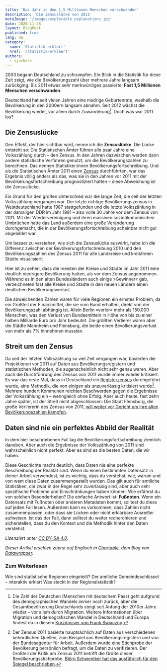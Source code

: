 ```yaml
---
title: 'Das Jahr in dem 1.5 Millionen Menschen verschwanden'
description: 'Die Zensuslücke von 2011'
metaImage: '/images/explorable_explanations.jpg'
date: 2020-11-28
layout: BlogPost
published: true
lang: de
category:
  name: 'Statistik erklärt'
  href: '/statistik-erklaert'
authors:
  - sjockers
---
```



2003 begann Deutschland zu schrumpfen. Ein Blick in die Statistik für diese Zeit zeigt, wie die Bevölkerungszahl über mehrere Jahre langsam zurückging. Bis 2011 etwas sehr merkwürdiges passierte: **Fast 1,5 Millionen Menschen verschwanden.**

<DatawrapperChart
  title="Die Zensus-Lücke"
  src="https://datawrapper.dwcdn.net/zWzI9/"
/>

Deutschland hat seit vielen Jahren eine niedrige Geburtenrate, weshalb die Bevölkerung in den 2000ern langsam abnahm. Seit 2012 wächst die Bevölkerung wieder, vor allem durch Zuwanderung[^1]. Doch was war 2011 los?

## Die Zensuslücke

Den Effekt, der hier sichtbar wird, nenne ich die **Zensuslücke**. Die Lücke entsteht so: Die Statistischen Ämter führen alle paar Jahre eine Volkszählung durch – den Zensus. In den Jahren dazwischen werden dann andere statistische Verfahren genutzt, um die Bevölkerungszahlen zu berechnen. Das nennen Statistiker:innen Bevölkerungsfortschreibung. Und als die Statistischen Ämter 2011 einen [Zensus](https://www.zensus2011.de/EN/) durchführten, war das Ergebnis völlig anders als das, was sie in den Jahren vor 2011 mit der Bevölkerungsfortschreibung prognostiziert hatten – diese Abweichung ist die Zensuslücke.

Ein Grund für den großen Unterschied war die lange Zeit, die seit der letzten Volkszählung vergangen war. Der letzte richtige Bevölkerungszensus in Westdeutschland hatte 1987 stattgefunden und die letzte Volkszählung in der damaligen DDR im Jahr 1981 – also volle 30 Jahre vor dem Zensus von 2011. Mit der Wiedervereinigung und ihren massiven sozioökonomischen Umbrüchen hatte das Land außerdem eine große Veränderung durchgemacht, die in der Bevölkerungsfortschreibung scheinbar nicht gut abgebildet war.

Um besser zu verstehen, wie sich die Zensuslücke auswirkt, habe ich die Differenz zwischen der Bevölkerungsfortschreibung 2010 und den Bevölkerungszahlen des Zensus 2011 für alle Landkreise und kreisfreien Städte visualisiert:

<DatawrapperChart
  title="Die Gewinner und Verlierer des Zensus 2011"
  src="https://datawrapper.dwcdn.net/PORrr/"
/>

Hier ist zu sehen, dass die meisten der Kreise und Städte im Jahr 2011 eine deutlich niedrigere Bevölkerung hatten, als vor dem Zensus angenommen. Während es in den alten Bundesländern auch einige »Gewinner« gab, verzeichneten fast alle Kreise und Städte in den neuen Ländern einen deutlichen Bevölkerungsverlust.

Die abweichenden Zahlen waren für viele Regionen ein ernstes Problem, da ein Großteil der Finanzmittel, die sie vom Bund erhalten, direkt von der Bevölkerungszahl abhängig ist. Allein Berlin »verlor« mehr als 150.000 Menschen, was den Verlust von Bundesmitteln in Höhe von bis zu einer halben Milliarde Euro pro Jahr bedeutet. Die größten Verlierer waren aber die Städte Mannheim und Flensburg, die beide einen Bevölkerungsverlust von mehr als 7% hinnehmen mussten.

## Streit um den Zensus

Da seit der letzten Volkszählung so viel Zeit vergangen war, basierten die Projektionen vor 2011 auf Daten aus Bevölkerungsregistern und statistischen Methoden, die augenscheinlich nicht sehr genau waren. Aber auch die Durchführung des Zensus von 2011 wurde immer wieder kritisiert. Es war das erste Mal, dass in Deutschland ein [Registerzensus](https://ec.europa.eu/eurostat/cros/content/register-based-census_en) durchgeführt wurde, eine Methodik, die von einigen als unzuverlässig kritisiert wurde[^2]. Mehrere hundert Kommunen reichten Beschwerden gegen die Ergebnisse der Volkszählung ein – wenngleich ohne Erfolg. Aber auch heute, fast zehn Jahre später, ist der Streit nicht abgeschlossen: Die Stadt Flensburg, die große Verliererin des Zensus von 2011, [will weiter vor Gericht um ihre alten Bevölkerungszahlen kämpfen](https://www.sueddeutsche.de/panorama/justiz-schleswig-streit-um-zensus-2011-flensburg-will-in-naechste-instanz-dpa.urn-newsml-dpa-com-20090101-200114-99-472458).

## Daten sind nie ein perfektes Abbild der Realität

In dem hier beschriebenen Fall lag die Bevölkerungsfortschreibung ziemlich daneben. Aber auch die Ergebnisse der Volkszählung von 2011 sind wahrscheinlich nicht perfekt. Aber es sind es die besten Daten, die wir haben.

Diese Geschichte macht deutlich, dass Daten nie eine perfekte Beschreibung der Realität sind. Wenn du einen bestimmten Datensatz in deiner Arbeit verwendest, ist es wichtig, dass du verstehst, wie, warum und von wem diese Daten zusammengestellt wurden. Das gilt auch für amtliche Statistiken, die zwar in der Regel sehr zuverlässig sind, aber auch sehr spezifische Probleme und Einschränkungen haben können. Wie erfährst du von solchen Besonderheiten? Die einfache Antwort ist: **Fußnoten**. Wenn ein Datensatz mit Fußnoten oder anderen Metadaten kommt, solltest du diese auf jeden Fall lesen. Außerdem kann es vorkommen, dass Zahlen nicht zusammenpassen, oder dass sie Lücken oder nicht erklärbare Ausreißer aufweisen. Ist das der Fall, dann solltest du weiter recherchieren und sicherstellen, dass du den Kontext und die Methodik hinter den Daten verstehst.

_Lizenziert unter [CC BY-SA 4.0](https://creativecommons.org/licenses/by-sa/4.0/)._

_Dieser Artikel erschien zuerst auf Englisch in [Chartable](https://blog.datawrapper.de/weekly-chart-census-gap/), dem Blog von [Datawrapper](https://www.datawrapper.de/)._

[^1]: Die Zahl der Deutschen (Menschen mit deutschem Pass) geht aufgrund des demographischen Wandels immer noch zurück, aber die Gesamtbevölkerung Deutschlands steigt seit Anfang der 2010er Jahre wieder – vor allem durch Migration. Weitere Informationen über Migration und demografischen Wandel in Deutschland und Europa findest du in diesem [Kurzdossier von Frank Swiaczny](https://www.bpb.de/gesellschaft/migration/kurzdossiers/177957/introduction).
[^2]: Der Zensus 2011 basierte hauptsächlich auf Daten aus verschiedenen behördlichen Quellen, zum Beispiel aus Bevölkerungsregistern und von der Bundesagentur für Arbeit. Außerdem wurde eine Stichprobe der Bevölkerung persönlich befragt, um die Daten zu verifizieren. Der Großteil der Kritik am Zensus 2011 betrifft die Größe dieser Bevölkerungsstichprobe. [Björn Schwentker hat das ausführlich für den Spiegel beschrieben](https://www.spiegel.de/politik/deutschland/zensus-2011-mehr-als-800-gemeinden-haben-widerspruch-eingelegt-a-914463.html).

### Zum Weiterlesen

<ArrowLink href="/statistik-erklaert/nuts">
  Wie sind statistische Regionen eingeteilt?
</ArrowLink>
<ArrowLink href="/statistik-erklaert/ags">
  Der amtliche Gemeindeschlüssel – interaktiv erklärt
</ArrowLink>
<ArrowLink href="/statistik-erklaert/dimensions">
  Was steckt in der Regionalstatistik?
</ArrowLink>
